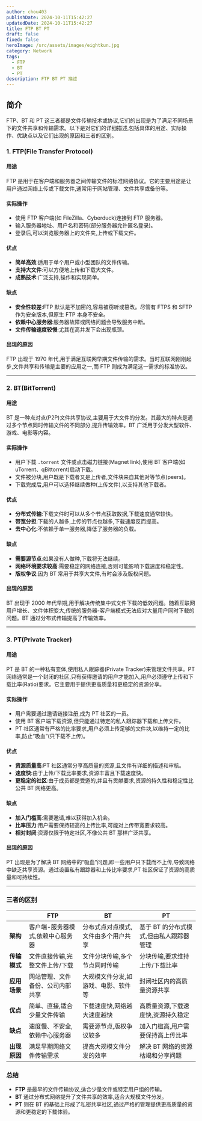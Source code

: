 ```yaml
---
author: chou403
publishDate: 2024-10-11T15:42:27
updatedDate: 2024-10-11T15:42:27
title: FTP BT PT
draft: false
fixed: false
heroImage: /src/assets/images/eightkun.jpg
category: Network
tags:
  - FTP
  - BT
  - PT
description: FTP BT PT 描述
---
```


## 简介

FTP、BT 和 PT 这三者都是文件传输技术或协议,它们的出现是为了满足不同场景下的文件共享和传输需求。以下是对它们的详细描述,包括具体的用途、实际操作、优缺点以及它们出现的原因和三者的区别。

### 1. **FTP(File Transfer Protocol)**

#### **用途**

FTP 是用于在客户端和服务器之间传输文件的标准网络协议。它的主要用途是让用户通过网络上传或下载文件,通常用于网站管理、文件共享或备份等。

#### **实际操作**

- 使用 FTP 客户端(如 FileZilla、Cyberduck)连接到 FTP 服务器。
- 输入服务器地址、用户名和密码(部分服务器允许匿名登录)。
- 登录后,可以浏览服务器上的文件夹,上传或下载文件。

#### **优点**

- **简单高效**:适用于单个用户或小型团队的文件传输。
- **支持大文件**:可以方便地上传和下载大文件。
- **成熟技术**:广泛支持,操作和实现简单。

#### **缺点**

- **安全性较差**:FTP 默认是不加密的,容易被窃听或篡改。尽管有 FTPS 和 SFTP 作为安全版本,但原生 FTP 本身不安全。
- **依赖中心服务器**:服务器故障或网络问题会导致服务中断。
- **文件传输速度较慢**:尤其在高并发下会出现瓶颈。

#### **出现的原因**

FTP 出现于 1970 年代,用于满足互联网早期文件传输的需求。当时互联网刚刚起步,文件共享和传输是主要的应用之一,而 FTP 则成为满足这一需求的标准协议。

---

### 2. **BT(BitTorrent)**

#### **用途**

BT 是一种点对点(P2P)文件共享协议,主要用于大文件的分发。其最大的特点是通过多个节点同时传输文件的不同部分,提升传输效率。BT 广泛用于分发大型软件、游戏、电影等内容。

#### **实际操作**

- 用户下载 `.torrent` 文件或点击磁力链接(Magnet link),使用 BT 客户端(如 uTorrent、qBittorrent)启动下载。
- 文件被分块,用户既是下载者又是上传者,文件块来自其他对等节点(peers)。
- 下载完成后,用户可以选择继续做种(上传文件),以支持其他下载者。

#### **优点**

- **分布式传输**:下载文件时可以从多个节点获取数据,下载速度通常较快。
- **带宽分担**:下载的人越多,上传的节点也越多,下载速度反而提高。
- **去中心化**:不依赖于单一服务器,降低了服务器的负载。

#### **缺点**

- **需要源节点**:如果没有人做种,下载将无法继续。
- **网络环境要求较高**:需要稳定的网络连接,否则可能影响下载速度和稳定性。
- **版权争议**:因为 BT 常用于共享大文件,有时会涉及版权问题。

#### **出现的原因**

BT 出现于 2000 年代早期,用于解决传统集中式文件下载的低效问题。随着互联网用户增长、文件体积变大,传统的服务器-客户端模式无法应对大量用户同时下载的问题。BT 通过分布式传输提高了传输效率。

---

### 3. **PT(Private Tracker)**

#### **用途**

PT 是 BT 的一种私有变体,使用私人跟踪器(Private Tracker)来管理文件共享。PT 网络通常是一个封闭的社区,只有获得邀请的用户才能加入,用户必须遵守上传和下载比率(Ratio)要求。它主要用于提供更高质量和更稳定的资源分享。

#### **实际操作**

- 用户需要通过邀请链接注册,成为 PT 社区的一员。
- 使用 BT 客户端下载资源,但只能通过特定的私人跟踪器下载和上传文件。
- PT 社区通常有严格的比率要求,用户必须上传足够的文件块,以维持一定的比率,防止“吸血”(只下载不上传)。

#### **优点**

- **资源质量高**:PT 社区通常分享高质量的资源,且文件有详细的描述和审核。
- **速度快**:由于上传/下载比率要求,资源丰富且下载速度快。
- **更稳定的社区**:由于成员都是受邀的,并且有贡献要求,资源的持久性和稳定性比公共 BT 网络更高。

#### **缺点**

- **加入门槛高**:需要邀请,难以获得加入机会。
- **比率压力**:用户需要保持较高的上传比率,可能对上传带宽要求较高。
- **相对封闭**:资源仅限于特定社区,不像公共 BT 那样广泛共享。

#### **出现的原因**

PT 出现是为了解决 BT 网络中的“吸血”问题,即一些用户只下载而不上传,导致网络中缺乏共享资源。通过设置私有跟踪器和上传比率要求,PT 社区保证了资源的高质量和可持续性。

---

### **三者的区别**

|              | **FTP**                          | **BT**                              | **PT**                                  |
| ------------ | -------------------------------- | ----------------------------------- | --------------------------------------- |
| **架构**     | 客户端-服务器模式,依赖中心服务器 | 分布式点对点模式,文件由多个用户共享 | 基于 BT 的分布式模式,但由私人跟踪器管理 |
| **传输模式** | 文件直接传输,完整文件上传/下载   | 文件分块传输,多个节点同时传输       | 分块传输,要求维持上传/下载比率          |
| **应用场景** | 网站管理、文件备份、公司内部共享 | 大规模文件分发,如游戏、电影、软件等 | 封闭社区内的高质量资源共享              |
| **优点**     | 简单、直接,适合少量文件传输      | 下载速度快,网络越大速度越快         | 高质量资源,下载速度快,资源持久稳定      |
| **缺点**     | 速度慢、不安全,依赖中心服务器    | 需要源节点,版权争议较多             | 加入门槛高,用户需要保持高上传比率       |
| **出现原因** | 满足早期网络文件传输需求         | 提高大规模文件分发的效率            | 解决 BT 网络的资源枯竭和分享问题        |

### 总结

- **FTP** 是最早的文件传输协议,适合少量文件或特定用户组的传输。
- **BT** 通过分布式网络提升了文件共享的效率,适合大规模文件分发。
- **PT** 则在 BT 的基础上形成了私密共享社区,通过严格的管理提供更高质量的资源和更稳定的下载体验。
